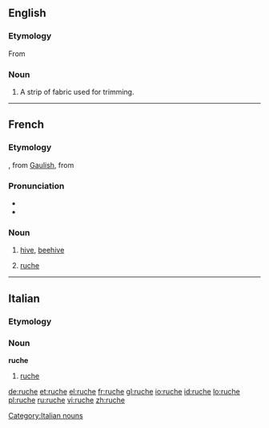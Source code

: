 ==English==

===Etymology===
From {{etyl|fr|en}}

===Noun===
{{en-noun}}

# A strip of fabric used for trimming.

----

==French==

===Etymology===
{{etyl|fro|fr}} {{term|rosche||lang=fro}}, from [[Gaulish]], from {{etyl|ML.}} {{term|rusca||lang=la|bark}}

===Pronunciation===
* {{IPA|/ʁyʃ/|lang=fr}}
* {{audio|Fr-ruche.ogg|Audio}}

===Noun===
{{fr-noun|f}}

# [[hive]], [[beehive]]
# {{context|clothing|lang=fr}} [[#English|ruche]]
----

==Italian==
===Etymology===
{{etyl|fr|it}}

===Noun===
'''ruche''' {{f|inv}}

# {{clothing|lang=it}} [[#English|ruche]] 
[[Category:Italian nouns]]

[[de:ruche]]
[[et:ruche]]
[[el:ruche]]
[[fr:ruche]]
[[gl:ruche]]
[[io:ruche]]
[[id:ruche]]
[[lo:ruche]]
[[pl:ruche]]
[[ru:ruche]]
[[vi:ruche]]
[[zh:ruche]]